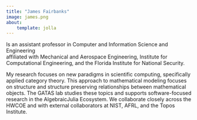 ```yaml
---
title: "James Fairbanks"
image: james.png
about:
    template: jolla
---
```


Is an assistant professor in Computer and Information Science and Engineering       
affiliated with Mechanical and Aerospace Engineering, Institute for Computational Engineering, and the Florida Institute for National Security. 


My research focuses on new paradigms in scientific computing, specifically applied category theory. 
This approach to mathematical modeling focuses on structure and structure preserving relationships between mathematical objects. 
The GATAS lab studies these topics and supports software-focused research in the AlgebraicJulia Ecosystem. 
We collaborate closely across the HWCOE and with external collaborators at NIST, AFRL, and the Topos Institute.

